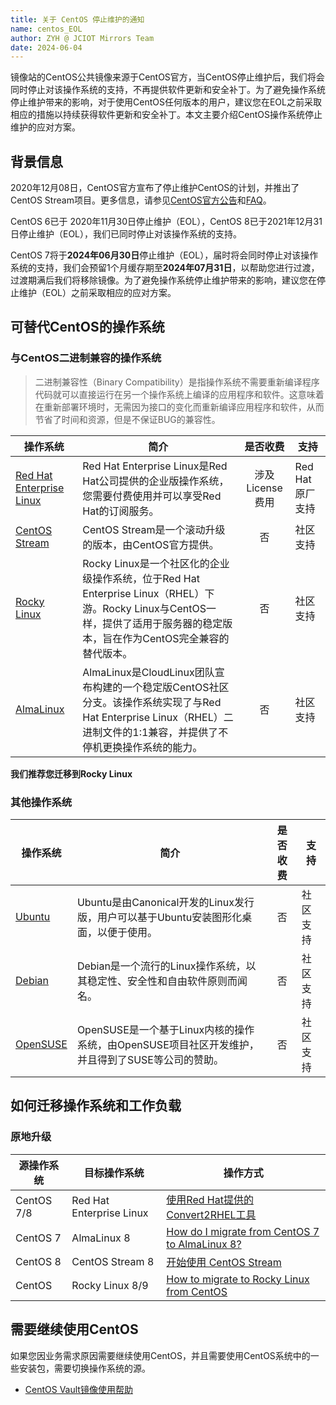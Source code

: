```yaml
---
title: 关于 CentOS 停止维护的通知
name: centos_EOL
author: ZYH @ JCIOT Mirrors Team
date: 2024-06-04
---
```


镜像站的CentOS公共镜像来源于CentOS官方，当CentOS停止维护后，我们将会同时停止对该操作系统的支持，不再提供软件更新和安全补丁。为了避免操作系统停止维护带来的影响，对于使用CentOS任何版本的用户，建议您在EOL之前采取相应的措施以持续获得软件更新和安全补丁。本文主要介绍CentOS操作系统停止维护的应对方案。

## 背景信息
2020年12月08日，CentOS官方宣布了停止维护CentOS的计划，并推出了CentOS Stream项目。更多信息，请参见[CentOS官方公告](https://blog.centos.org/2020/12/future-is-centos-stream/)和[FAQ](https://centos.org/distro-faq/)。

CentOS 6已于 2020年11月30日停止维护（EOL），CentOS 8已于2021年12月31日停止维护（EOL），我们已同时停止对该操作系统的支持。

CentOS 7将于**2024年06月30日**停止维护（EOL），届时将会同时停止对该操作系统的支持，我们会预留1个月缓存期至**2024年07月31日**，以帮助您进行过渡，过渡期满后我们将移除镜像。为了避免操作系统停止维护带来的影响，建议您在停止维护（EOL）之前采取相应的应对方案。

## 可替代CentOS的操作系统

### 与CentOS二进制兼容的操作系统

> 二进制兼容性（Binary Compatibility）是指操作系统不需要重新编译程序代码就可以直接运行在另一个操作系统上编译的应用程序和软件。这意味着在重新部署环境时，无需因为接口的变化而重新编译应用程序和软件，从而节省了时间和资源，但是不保证BUG的兼容性。

| 操作系统 | 简介 | 是否收费 | 支持 |
| --- | --- | :---: | --- |
|[Red Hat Enterprise Linux](https://www.redhat.com/en/technologies/linux-platforms/enterprise-linux)|Red Hat Enterprise Linux是Red Hat公司提供的企业版操作系统，您需要付费使用并可以享受Red Hat的订阅服务。|涉及License费用|Red Hat原厂支持|
|[CentOS Stream](https://www.centos.org/centos-stream/)|CentOS Stream是一个滚动升级的版本，由CentOS官方提供。|否|社区支持|
|[Rocky Linux](https://rockylinux.org/)|Rocky Linux是一个社区化的企业级操作系统，位于Red Hat Enterprise Linux（RHEL）下游。Rocky Linux与CentOS一样，提供了适用于服务器的稳定版本，旨在作为CentOS完全兼容的替代版本。|否|社区支持|
|[AlmaLinux](https://almalinux.org/)|AlmaLinux是CloudLinux团队宣布构建的一个稳定版CentOS社区分支。该操作系统实现了与Red Hat Enterprise Linux（RHEL）二进制文件的1:1兼容，并提供了不停机更换操作系统的能力。|否|社区支持|

**我们推荐您迁移到Rocky Linux**

### 其他操作系统

| 操作系统 | 简介 | 是否收费 | 支持 |
| --- | --- | :---: | --- |
|[Ubuntu](https://ubuntu.com/)|Ubuntu是由Canonical开发的Linux发行版，用户可以基于Ubuntu安装图形化桌面，以便于使用。|否|社区支持|
|[Debian](https://www.debian.org/)|Debian是一个流行的Linux操作系统，以其稳定性、安全性和自由软件原则而闻名。|否|社区支持|
|[OpenSUSE](https://www.opensuse.org/)|OpenSUSE是一个基于Linux内核的操作系统，由OpenSUSE项目社区开发维护，并且得到了SUSE等公司的赞助。|否|社区支持|

## 如何迁移操作系统和工作负载

### 原地升级

| 源操作系统 | 目标操作系统 | 操作方式 |
| --- | --- | --- |
| CentOS 7/8 | Red Hat Enterprise Linux | [使用Red Hat提供的Convert2RHEL工具](https://www.redhat.com/en/technologies/linux-platforms/enterprise-linux/migration-process/convert2rhel) |
| CentOS 7 | AlmaLinux 8 | [How do I migrate from CentOS 7 to AlmaLinux 8?](https://wiki.almalinux.org/FAQ.html#how-do-i-migrate-from-centos-7-to-almalinux-8) |
| CentOS 8 | CentOS Stream 8 | [开始使用 CentOS Stream](https://www.redhat.com/zh/topics/linux/what-is-centos#%E5%BC%80%E5%A7%8B%E4%BD%BF%E7%94%A8) |
| CentOS | Rocky Linux 8/9 | [How to migrate to Rocky Linux from CentOS](https://docs.rockylinux.org/guides/migrate2rocky/) |

## 需要继续使用CentOS

如果您因业务需求原因需要继续使用CentOS，并且需要使用CentOS系统中的一些安装包，需要切换操作系统的源。

 * [CentOS Vault镜像使用帮助](https://mirrors.jcut.edu.cn/docs/centos-vault/)
